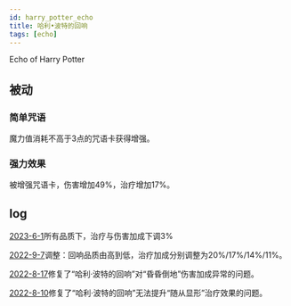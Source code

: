```yaml
---
id: harry_potter_echo
title: 哈利•波特的回响
tags: [echo]
---
```


Echo of Harry Potter

<!--truncate-->

## 被动

### 简单咒语

魔力值消耗不高于3点的咒语卡获得增强。

### 强力效果

被增强咒语卡，伤害增加49%，治疗增加17%。


## log

[2023-6-1](/blog/230601-update-annc#adjustment)所有品质下，治疗与伤害加成下调3%

[2022-9-7](/blog/220907-update-annc#adjustment)调整：回响品质由高到低，治疗加成分别调整为20%/17%/14%/11%。

[2022-8-17](/blog/220817-update-annc#fix)修复了“哈利·波特的回响”对“昏昏倒地”伤害加成异常的问题。

[2022-8-10](/blog/220810-update-annc#fix)修复了“哈利·波特的回响”无法提升“随从显形”治疗效果的问题。